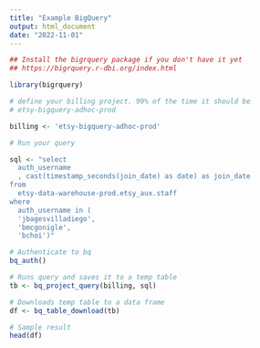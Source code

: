 ```yaml
---
title: "Example BigQuery"
output: html_document
date: "2022-11-01"
---
```


```r
## Install the bigrquery package if you don't have it yet
## https://bigrquery.r-dbi.org/index.html

library(bigrquery)
```

```r
# define your billing project. 99% of the time it should be 
# etsy-bigquery-adhoc-prod

billing <- 'etsy-bigquery-adhoc-prod'
```

```r
# Run your query

sql <- "select 
  auth_username
  , cast(timestamp_seconds(join_date) as date) as join_date 
from 
  etsy-data-warehouse-prod.etsy_aux.staff 
where 
  auth_username in (
  'jbagesvilladiego',
  'bmcgonigle',
  'bchoi')"

# Authenticate to bq
bq_auth()

# Runs query and saves it to a temp table
tb <- bq_project_query(billing, sql)

# Downloads temp table to a data frame
df <- bq_table_download(tb)

# Sample result
head(df)
```
